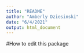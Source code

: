 ---
title: "README"
author: "Amberly Dziesinski"
date: "6/4/2021"
output: html_document
---

#How to edit this package
